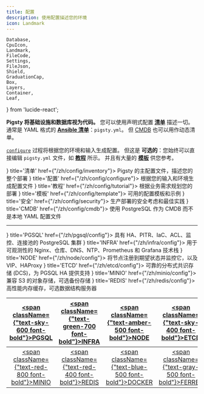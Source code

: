```yaml
---
title: 配置
description: 使用配置描述您的环境
icon: Landmark
---
```


    Database,
    CpuIcon,
    Landmark,
    FileCode,
    Settings,
    FileJson,
    Shield,
    GraduationCap,
    Box,
    Layers,
    Container,
    Leaf,
} from 'lucide-react';

**Pigsty 将基础设施和数据库视为代码。** 您可以使用声明式配置 [**清单**](/zh/config/inventory) 描述一切。
通常是 YAML 格式的 [**Ansible 清单**](https://docs.ansible.com/ansible/latest/inventory_guide/intro_inventory.html)：`pigsty.yml`。
但 [CMDB](/zh/config/cmdb) 也可以用作动态清单。

[`configure`](/zh/config/configure) 过程将根据您的环境和输入生成配置。
但这是 **可选的**：您始终可以直接编辑 `pigsty.yml` 文件，如 [**教程**](/zh/config/tutorial) 所示。
并且有大量的 [**模板**](/zh/config/template) 供您参考。


<Cards>
    <Card icon={<FileJson className="text-orange-600"/>} title='清单' href={"/zh/config/inventory"}>
        Pigsty 的主配置文件，描述您的整个部署
    </Card>
    <Card icon={<CpuIcon className="text-green-700"/>} title='配置' href={"/zh/config/configure"}>
        根据您的输入和环境生成配置文件
    </Card>
    <Card icon={<GraduationCap className={"text-yellow-600"}/>} title='教程' href={"/zh/config/tutorial"}>
        根据业务需求规划您的部署
    </Card>
    <Card icon={<FileCode className="text-blue-500"/>} title='模板' href={"/zh/config/template"}>
        可用的配置模板和示例
    </Card>
    <Card icon={<Shield className="text-red-500"/>} title='安全' href={"/zh/config/security"}>
        生产部署的安全考虑和最佳实践
    </Card>
    <Card icon={<Database className="text-sky-600"/>} title='CMDB' href={"/zh/config/cmdb"}>
        使用 PostgreSQL 作为 CMDB 而不是本地 YAML 配置文件
    </Card>
</Cards>



--------

<Cards>
    <Card icon={<Database className="text-sky-600"/>} title='PGSQL' href={"/zh/pgsql/config"}>
        具有 HA、PITR、IaC、ACL、监控、连接池的 PostgreSQL 集群
    </Card>
    <Card icon={<Landmark className="text-green-700"/>} title='INFRA' href={"/zh/infra/config"}>
        用于可观测性的 Nginx、仓库、DNS、NTP、Prometheus 和 Grafana 技术栈
    </Card>
    <Card icon={<CpuIcon className={"text-amber-500"}/>} title='NODE' href={"/zh/node/config"}>
        将节点注册到期望状态并监控它，以及 VIP、HAProxy
    </Card>
    <Card icon={<Settings className={"text-sky-400"}/>} title='ETCD' href={"/zh/etcd/config"}>
        可靠的分布式共识存储 (DCS)，为 PGSQL HA 提供支持
    </Card>
    <Card icon={<Box className="text-red-800"/>} title='MINIO' href={"/zh/minio/config"}>
        兼容 S3 的对象存储，可选备份存储
    </Card>
    <Card icon={<Layers className="text-red-400"/>} title='REDIS' href={"/zh/redis/config"}>
        高性能内存缓存，可选数据结构服务器
    </Card>
</Cards>

| [<span className={"text-sky-600 font-bold"}>PGSQL</span>](/zh/pgsql/param) | [<span className={"text-green-700 font-bold"}>INFRA</span>](/zh/infra/param) |  [<span className={"text-amber-500 font-bold"}>NODE</span>](/zh/node/param)   |   [<span className={"text-sky-400 font-bold"}>ETCD</span>](/zh/etcd/param)    |
|:----------------------------------------------------------------------------:|:------------------------------------------------------------------------------:|:-------------------------------------------------------------------------------:|:-------------------------------------------------------------------------------:|
| [<span className={"text-red-800 font-bold"}>MINIO</span>](/zh/minio/param) |  [<span className={"text-red-400 font-bold"}>REDIS</span>](/zh/redis/param)  | [<span className={"text-blue-500 font-bold"}>DOCKER</span>](/zh/docker/param) | [<span className={"text-gray-500 font-bold"}>FERRET</span>](/zh/ferret/param) |